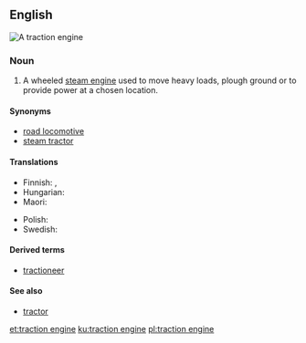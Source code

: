 ==English==
[[Image:CASE Black Lady vr.jpg|thumb|A traction engine]]
{{wikipedia}}

===Noun===
{{en-noun|head=[[traction]] [[engine]]}}

# A wheeled [[steam engine]] used to move heavy loads, plough ground or to provide power at a chosen location.

====Synonyms====
* [[road locomotive]]
* [[steam tractor]]

====Translations====
{{trans-top|steam engine}}
* Finnish: {{t|fi|lokomobiili}}, {{t|fi|höyrytraktori}}
* Hungarian: {{t|hu|lokomobil}}
* Maori: {{t|mi|tarakihana}}
{{trans-mid}}
* Polish: {{t+|pl|lokomobila|f}}
* Swedish: {{t+|sv|lokomobil|c}}
{{trans-bottom}}

====Derived terms====
* [[tractioneer]]

====See also====
* [[tractor]]

[[et:traction engine]]
[[ku:traction engine]]
[[pl:traction engine]]